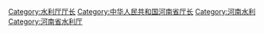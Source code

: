 [[Category:水利厅厅长|Category:水利厅厅长]]
[[Category:中华人民共和国河南省厅长|Category:中华人民共和国河南省厅长]]
[[Category:河南水利|Category:河南水利]]
[[Category:河南省水利厅|Category:河南省水利厅]]